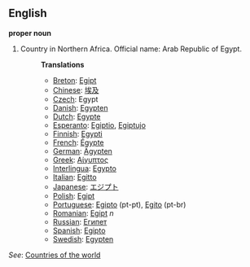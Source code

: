 ==English==

'''proper noun'''

# Country in Northern Africa. Official name: Arab Republic of Egypt.
#:'''Translations'''
#:*[[Breton]]: [[Egipt]]
#:*[[Chinese]]: [[埃及]]
#:*[[Czech]]: Egypt
#:*[[Danish]]: [[Egypten]]
#:*[[Dutch]]: [[Egypte]]
#:*[[Esperanto]]: [[Egiptio]], [[Egiptujo]]
#:*[[Finnish]]: [[Egypti]]
#:*[[French]]: [[Égypte]]
#:*[[German]]: [[Ägypten]]
#:*[[Greek]]: [[Αίγυπτος]]
#:*[[Interlingua]]: [[Egypto]]
#:*[[Italian]]: [[Egitto]]
#:*[[Japanese]]: [[エジプト]]
#:*[[Polish]]: [[Egipt]]
#:*[[Portuguese]]: [[Egipto]] (pt-pt), [[Egito]] (pt-br)
#:*[[Romanian]]: [[Egipt]] ''n''
#:*[[Russian]]: [[Египет]]
#:*[[Spanish]]: [[Egipto]]
#:*[[Swedish]]: [[Egypten]]

''See'': [[Countries of the world]]